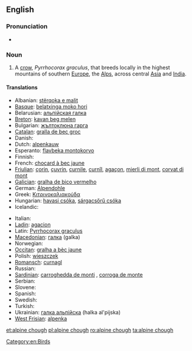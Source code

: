 {{wikipedia}}
==English==

===Pronunciation===
* {{IPA|/ˈalpaɪnˈtʃʌf/}}

===Noun===
{{en-noun|sg=[[alpine]] [[chough]]}}

# A [[crow]], ''Pyrrhocorax graculus'', that breeds locally in the highest mountains of southern [[Europe]], the [[Alps]], across central [[Asia]] and [[India]].

====Translations====
{{trans-top|alpine chough}}
* Albanian: [[stërqoka e malit]]
* [[Basque]]: [[belatxinga moko hori]]
* Belarusian: [[альпiйская галка]] {{f}}
* [[Breton]]: [[kavan beg melen]]
* Bulgarian: [[жълтоклюна гарга]] {{f}}
* [[Catalan]]: [[gralla de bec groc]] {{f}}
* Danish: {{t|da|alpeallike|c}}
* Dutch: [[alpenkauw]] {{m}}
* Esperanto: [[flavbeka montokorvo]]
* Finnish: {{t-|fi|alppinaakka}}
* French: [[chocard à bec jaune]] {{m}}
* [[Friulian]]: [[çorin]], [[çuvrin]], [[curnile]], [[curnîl]], [[agaçon]], [[mierli di mont]], [[corvat di mont]]
* [[Galician]]: [[gralha de bico vermelho]] {{f}}
* German: [[Alpendohle]] {{f}}
* Greek: [[Κιτρινοκαλιακούδα]] {{f}}
* Hungarian: [[havasi csóka]], [[sárgacsőrű csóka]]
* Icelandic: {{t|is|fjallkorpungur}}
{{trans-mid}}
* Italian: {{t-|it|gracchio alpino|m}}
* [[Ladin]]: [[agacion]]
* Latin: [[Pyrrhocorax graculus]] {{m}}
* [[Macedonian]]: [[гaлкa]] (galka) {{f}}
* Norwegian: {{t|no|alpekaie}}
* [[Occitan]]: [[gralha a bèc jaune]] {{f}}
* Polish: [[wieszczek]] {{m}}
* [[Romansch]]: [[curnagl]]
* Russian: {{t|ru|альпийская галка|f|tr=al’píjskaja gálka}}
* [[Sardinian]]: [[carroghedda de monti]] {{f}}, [[corroga de monte]] {{f}}
* Serbian: {{t|sr|жутокљуна галица|f|tr=[[žutokljuna galica]]|sc=Cyrl}}
* Slovene: {{t|sl|planinska kavka|f}}
* Spanish: {{t-|es|chova piquigualda|f}}
* Swedish: {{t|sv|alpkaja|c}}
* Turkish: {{t+|tr|sarı gagalı dağ kargası}}
* Ukrainian: [[галка альпiйска]] (halka al'pijska) {{f}}
* [[West Frisian]]: [[alpenka]]
{{trans-bottom}}

[[Category:en:Birds]]

[[et:alpine chough]]
[[pl:alpine chough]]
[[ro:alpine chough]]
[[ta:alpine chough]]